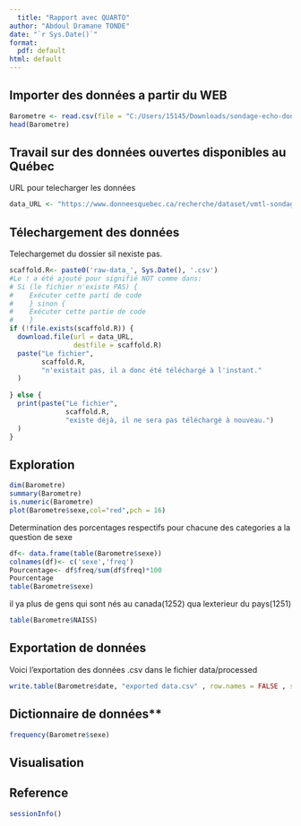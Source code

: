 ```yaml
---
  title: "Rapport avec QUARTO"
author: "Abdoul Dramane TONDE"
date: "`r Sys.Date()`"
format:
  pdf: default
html: default
---
```


## Importer des données a partir du WEB

```r
Barometre <- read.csv(file = "C:/Users/15145/Downloads/sondage-echo-donnees-2020 (1).csv", fileEncoding = "Latin1")
head(Barometre)
```

## Travail sur des données ouvertes disponibles au Québec

URL pour telecharger les données

```r
data_URL <- "https://www.donneesquebec.ca/recherche/dataset/vmtl-sondage-inclusion-personnes-immigrantes/resource/88bb6a18-54fa-4789-82e8-14888a933a4a"

```

## Télechargement des données

Telechargemet du dossier sil nexiste pas.

```r
scaffold.R<- paste0('raw-data_', Sys.Date(), '.csv')
#Le ! a été ajouté pour signifié NOT comme dans:
# Si (le fichier n'existe PAS) {
#    Exécuter cette parti de code
#    } sinon {
#    Exécuter cette partie de code
#    }
if (!file.exists(scaffold.R)) {
  download.file(url = data_URL,
                destfile = scaffold.R) 
  paste("Le fichier",
        scaffold.R,
        "n'existait pas, il a donc été téléchargé à l'instant."
  )
  
} else {
  print(paste("Le fichier",
              scaffold.R,
              "existe déjà, il ne sera pas téléchargé à nouveau.")
  )
}
```

## Exploration

```r
dim(Barometre)
summary(Barometre)
is.numeric(Barometre)
plot(Barometre$sexe,col="red",pch = 16)
```

Determination des porcentages respectifs pour chacune des categories a la question de sexe

```r
df<- data.frame(table(Barometre$sexe))
colnames(df)<- c('sexe','freq')
Pourcentage<- df$freq/sum(df$freq)*100
Pourcentage
table(Barometre$sexe)
```

il ya plus de gens qui sont nés au canada(1252) qua lexterieur du pays(1251)

```r
table(Barometre$NAISS)
```

## Exportation de données

Voici l'exportation des données .csv dans le fichier data/processed

```r
write.table(Barometre$date, "exported data.csv" , row.names = FALSE , sep = ";")

```

## Dictionnaire de données\*\*

```r
frequency(Barometre$sexe)

```

## Visualisation

## Reference

```r
sessionInfo()
```

